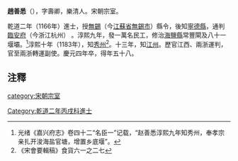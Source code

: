 '''趙善悉'''（{{bd|1140年||1198年|}}），字壽卿，樂清人。宋朝宗室。

乾道二年（1166年）進士，授[[無錫|無錫]]（今[[江蘇省|江蘇省]][[無錫市|無錫市]]）縣令，後知[[寧德縣|寧德縣]]，通判[[臨安府|臨安府]]（今浙江杭州） 。淳熙九年，發一萬名民工，修治[[海鹽縣|海鹽縣]]常豐閘及八十一堰壩。<ref>光绪《嘉兴府志》卷四十二“名臣一”记载，“赵善悉淳熙九年知秀州，奉孝宗亲扎开浚海盐官塘，增置乡底堰”。</ref>淳熙十年（1183年），知[[秀州|秀州]]<ref>《宋會要輯稿》食貨六一之二七</ref>。十三年，知[[江州|江州]]。歷官江西、兩浙運判，官至兩浙轉運副使。慶元四年卒，得年五十八。

==注釋==
{{reflist}}

[[category:宋朝宗室|category:宋朝宗室]]
[[Category:乾道二年丙戌科進士|Category:乾道二年丙戌科進士]]